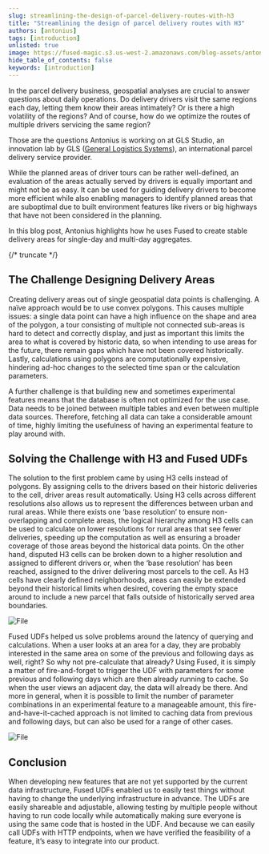 ```yaml
---
slug: streamlining-the-design-of-parcel-delivery-routes-with-h3
title: "Streamlining the design of parcel delivery routes with H3"
authors: [antonius]
tags: [introduction]
unlisted: true
image: https://fused-magic.s3.us-west-2.amazonaws.com/blog-assets/antonius_social.png
hide_table_of_contents: false
keywords: [introduction]
---
```


In the parcel delivery business, geospatial analyses are crucial to answer questions about daily operations. Do delivery drivers visit the same regions each day, letting them know their areas intimately? Or is there a high volatility of the regions? And of course, how do we optimize the routes of multiple drivers servicing the same region?

Those are the questions Antonius is working on at GLS Studio, an innovation lab by GLS ([General Logistics Systems](https://www.gls-us.com/)), an international parcel delivery service provider.

While the planned areas of driver tours can be rather well-defined, an evaluation of the areas actually served by drivers is equally important and might not be as easy. It can be used for guiding delivery drivers to become more efficient while also enabling managers to identify planned areas that are suboptimal due to built environment features like rivers or big highways that have not been considered in the planning.


In this blog post, Antonius highlights how he uses Fused to create stable delivery areas for single-day and multi-day aggregates.


<ReactPlayer playsinline={true} className="video__player" playing={true} muted={true} controls height="100%" url="https://fused-magic.s3.us-west-2.amazonaws.com/blog-assets/driver_areas_across_resolutions.mp4" width="100%" />



{/* truncate */}


## The Challenge Designing Delivery Areas

Creating delivery areas out of single geospatial data points is challenging. A naïve approach would be to use convex polygons. This causes multiple issues: a single data point can have a high influence on the shape and area of the polygon, a tour consisting of multiple not connected sub-areas is hard to detect and correctly display, and just as important this limits the area to what is covered by historic data, so when intending to use areas for the future, there remain gaps which have not been covered historically. Lastly, calculations using polygons are computationally expensive, hindering ad-hoc changes to the selected time span or the calculation parameters.


A further challenge is that building new and sometimes experimental features means that the database is often not optimized for the use case. Data needs to be joined between multiple tables and even between multiple data sources. Therefore, fetching all data can take a considerable amount of time, highly limiting the usefulness of having an experimental feature to play around with.



## Solving the Challenge with H3 and Fused UDFs

The solution to the first problem came by using H3 cells instead of polygons. By assigning cells to the drivers based on their historic deliveries to the cell, driver areas result automatically. Using H3 cells across different resolutions also allows us to represent the differences between urban and rural areas. While there exists one ‘base resolution’ to ensure non-overlapping and complete areas, the logical hierarchy among H3 cells can be used to calculate on lower resolutions for rural areas that see fewer deliveries, speeding up the computation as well as ensuring a broader coverage of those areas beyond the historical data points. On the other hand, disputed H3 cells can be broken down to a higher resolution and assigned to different drivers or, when the ‘base resolution’ has been reached, assigned to the driver delivering most parcels to the cell. As H3 cells have clearly defined neighborhoods, areas can easily be extended beyond their historical limits when desired, covering the empty space around to include a new parcel that falls outside of historically served area boundaries.


<div style={{textAlign: 'center'}}>
<img src={Image1} alt="File" style={{}} />
</div>

Fused UDFs helped us solve problems around the latency of querying and calculations. When a user looks at an area for a day, they are probably interested in the same area on some of the previous and following days as well, right? So why not pre-calculate that already? Using Fused, it is simply a matter of fire-and-forget to trigger the UDF with parameters for some previous and following days which are then already running to cache. So when the user views an adjacent day, the data will already be there. And more in general, when it is possible to limit the number of parameter combinations in an experimental feature to a manageable amount, this fire-and-have-it-cached approach is not limited to caching data from previous and following days, but can also be used for a range of other cases.




<div style={{textAlign: 'center'}}>
<img src={Image2} alt="File" style={{}} />
</div>

## Conclusion

When developing new features that are not yet supported by the current data infrastructure, Fused UDFs enabled us to easily test things without having to change the underlying infrastructure in advance. The UDFs are easily shareable and adjustable, allowing testing by multiple people without having to run code locally while automatically making sure everyone is using the same code that is hosted in the UDF. And because we can easily call UDFs with HTTP endpoints, when we have verified the feasibility of a feature, it’s easy to integrate into our product.
